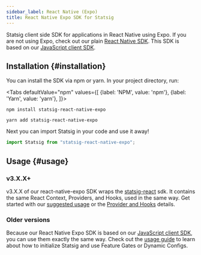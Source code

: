 ```yaml
---
sidebar_label: React Native (Expo)
title: React Native Expo SDK for Statsig
---
```



Statsig client side SDK for applications in React Native using Expo. If you are not using Expo, check out our plain [React Native SDK](./reactNativeSDK). This SDK is based on our [JavaScript client SDK](https://github.com/statsig-io/js-client).

## Installation {#installation}

You can install the SDK via npm or yarn. In your project directory, run:

<Tabs
  defaultValue="npm"
  values={[
    {label: 'NPM', value: 'npm'},
    {label: 'Yarn', value: 'yarn'},
  ]}>
  <TabItem value="npm">

```shell
npm install statsig-react-native-expo
```

  </TabItem>
  <TabItem value="yarn">

```shell
yarn add statsig-react-native-expo
```

  </TabItem>
</Tabs>

Next you can import Statsig in your code and use it away!

```jsx
import Statsig from "statsig-react-native-expo";
```

## Usage {#usage}

### v3.X.X+
v3.X.X of our react-native-expo SDK wraps the [statsig-react](./reactSDK) sdk.  It contains the same React Context, Providers, and Hooks, used in the same way.  Get started with our [suggested usage](./reactSDK#usage) or the [Provider and Hooks](https://docs.statsig.com/client/reactSDK#more-details) details.

### Older versions

Because our React Native Expo SDK is based on our [JavaScript client SDK](/client/jsClientSDK), you can use them exactly the same way. Check out the [usage guide](./jsClientSDK#step-3---initialize-the-sdk) to learn about how to initialize Statsig and use Feature Gates or Dynamic Configs.
